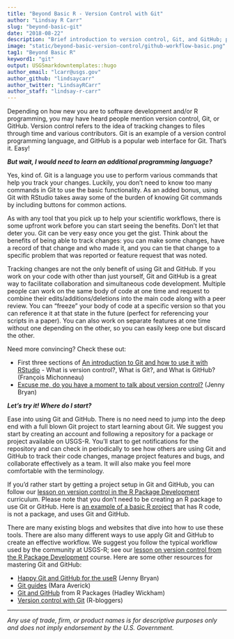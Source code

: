 ```yaml
---
title: "Beyond Basic R - Version Control with Git"
author: "Lindsay R Carr"
slug: "beyond-basic-git"
date: "2018-08-22"
description: "Brief introduction to version control, Git, and GitHub; plus, resources for learning more."
image: "static/beyond-basic-version-control/github-workflow-basic.png"
tag1: "Beyond Basic R"
keyword1: "git"
output: USGSmarkdowntemplates::hugo
author_email: "lcarr@usgs.gov"
author_github: "lindsaycarr"
author_twitter: "LindsayRCarr"
author_staff: "lindsay-r-carr"
---
```


Depending on how new you are to software development and/or R programming, you may have heard people mention version control, Git, or GitHub. Version control refers to the idea of tracking changes to files through time and various contributors. Git is an example of a version control programming language, and GitHub is a popular web interface for Git. That’s it. Easy! 

**_But wait, I would need to learn an additional programming language?_**

Yes, kind of. Git is a language you use to perform various commands that help you track your changes. Luckily, you don’t need to know too many commands in Git to use the basic functionality. As an added bonus, using Git with RStudio takes away some of the burden of knowing Git commands by including buttons for common actions. 

As with any tool that you pick up to help your scientific workflows, there is some upfront work before you can start seeing the benefits. Don’t let that deter you. Git can be very easy once you get the gist. Think about the benefits of being able to track changes: you can make some changes, have a record of that change and who made it, and you can tie that change to a specific problem that was reported or feature request that was noted. 

Tracking changes are not the only benefit of using Git and GitHub. If you work on your code with other than just yourself, Git and GitHub is a great way to facilitate collaboration and simultaneous code development. Multiple people can work on the same body of code at one time and request to combine their edits/additions/deletions into the main code along with a peer review. You can “freeze” your body of code at a specific version so that you can reference it at that state in the future (perfect for referencing your scripts in a paper). You can also work on separate features at one time without one depending on the other, so you can easily keep one but discard the other.

Need more convincing? Check these out:

* First three sections of [An introduction to Git and how to use it with RStudio](http://r-bio.github.io/intro-git-rstudio/) - What is version control?, What is Git?, and What is GitHub? (François Michonneau)
* [Excuse me, do you have a moment to talk about version control?](https://peerj.com/preprints/3159.pdf) (Jenny Bryan)

**_Let’s try it! Where do I start?_**

Ease into using Git and GitHub. There is no need need to jump into the deep end with a full blown Git project to start learning about Git. We suggest you start by creating an account and following a repository for a package or project available on USGS-R. You’ll start to get notifications for the repository and can check in periodically to see how others are using Git and GitHub to track their code changes, manage project features and bugs, and collaborate effectively as a team. It will also make you feel more comfortable with the terminology.

If you’d rather start by getting a project setup in Git and GitHub, you can follow our [lesson on version control in the R Package Development](https://owi.usgs.gov/R/training-curriculum/r-package-dev/git/) curriculum. Please note that you don’t need to be creating an R package to use Git or GitHub. Here is [an example of a basic R project](https://github.com/USGS-R/exampleRproj) that has R code, is not a package, and uses Git and GitHub.

There are many existing blogs and websites that dive into how to use these tools. There are also many different ways to use apply Git and GitHub to create an effective workflow. We suggest you follow the typical workflow used by the community at USGS-R; see our [lesson on version control from the R Package Development](https://owi.usgs.gov/R/training-curriculum/r-package-dev/git/#our-recommended-workflow) course. Here are some other resources for mastering Git and GitHub:

* [Happy Git and GitHub for the useR](http://happygitwithr.com/) (Jenny Bryan)
* [Git guides](https://maraaverick.rbind.io/2017/12/git-guides/) (Mara Averick)
* [Git and GitHub](http://r-pkgs.had.co.nz/git.html) from R Packages (Hadley Wickham)
* [Version control with Git](https://www.r-bloggers.com/version-control-with-git/) (R-bloggers)


***

_Any use of trade, firm, or product names is for descriptive purposes only and does not imply endorsement by the U.S. Government._
